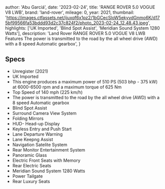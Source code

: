 
  author: 'Abu Garciá',
  date: '2023-02-24',
  title: 'RANGE ROVER 5.0 VOGUE V8 LWB',
  brand: 'land-rover',
  mileage: 0,
  year: 2021,
  thumbnail: 'https://images.ctfassets.net/ijuxqf6x1pz2/1bGCecSloW5ekyvdGnmo6K/d175bf99566fa53bddd93d2c37c824f2/photo_2023-02-24_12.48.43.jpeg',
  highlights: ['UK Imported', 'Blind Spot Assist', 'Meridian Sound System 1280 Watts'],
  description:
    'Land Rover RANGE ROVER 5.0 VOGUE V8 LWB Features The power is transmitted to the road by the all wheel drive (AWD) with a 8 speed Automatic gearbox',
}


## Specs
* Unregister (2021)
* UK Imported 
* This engine produces a maximum power of 510 PS (503 bhp - 375 kW) at 6000-6500 rpm and a maximum torque of 625 Nm
* Top Speed of 140 mph (225 km/h)
* The power is transmitted to the road by the all wheel drive (AWD) with a 8 speed Automatic gearbox 
* Blind Spot Assist 
* Surround Camera View System 
* Folding Mirrors
* HUD- Head-up Display
* Keyless Entry and Push Start 
* Lane Departure Warning
* Lane Keepng Assist 
* Navigation Satelite System 
* Rear Monitor Entertainment System 
* Panoramic Glass 
* Electric Front Seats with Memory 
* Rear Electric Seats 
* Meridian Sound System 1280 Watts 
* Power Tailgate 
* Rear Luxury Seats

<Featured
  title="22” Wheels"
  src="https://images.ctfassets.net/ijuxqf6x1pz2/27FH1DrT4Pz2lKfpZNIUFq/dedd7cf58538bf9cfc8f6b0f0cd03396/photo_2023-02-24_12.48.31.jpeg"
  features={[]}
/>
